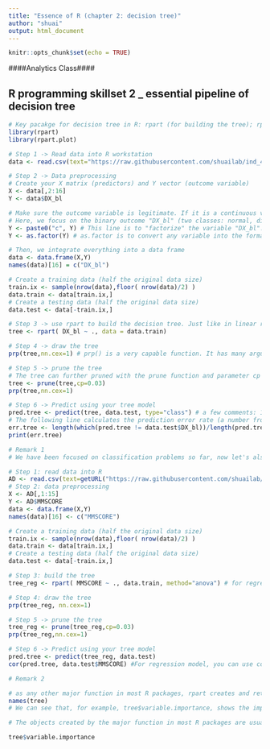 ---
title: "Essence of R (chapter 2: decision tree)"
author: "shuai"
output: html_document
---

```{r setup, include=FALSE}
knitr::opts_chunk$set(echo = TRUE)
```


####Analytics Class####

## R programming skillset 2 _ essential pipeline of decision tree

```{r}
# Key pacakge for decision tree in R: rpart (for building the tree); rpart.plot (for drawing the tree)
library(rpart)
library(rpart.plot)

# Step 1 -> Read data into R workstation
data <- read.csv(text="https://raw.githubusercontent.com/shuailab/ind_498/master/resource/data/AD.csv")

```

```{r}
# Step 2 -> Data preprocessing
# Create your X matrix (predictors) and Y vector (outcome variable)
X <- data[,2:16]
Y <- data$DX_bl

# Make sure the outcome variable is legitimate. If it is a continuous variable (regression problem), it should be defined as a "num" variable in R. If it is a binary or a more genernal categorical variable (classification problem), it should be defined as a "factor" variable in R. 
# Here, we focus on the binary outcome "DX_bl" (two classes: normal, diseases). The following code makes sure the variable "DX_bl" is a "factor".
Y <- paste0("c", Y) # This line is to "factorize" the variable "DX_bl". It denotes "0" as "c0" and "1" as "c1", to highlight the fact that "DX_bl" is a factor variable, not a numerical variable
Y <- as.factor(Y) # as.factor is to convert any variable into the format as "factor" variable. 

# Then, we integrate everything into a data frame
data <- data.frame(X,Y)
names(data)[16] = c("DX_bl")

# Create a training data (half the original data size)
train.ix <- sample(nrow(data),floor( nrow(data)/2) )
data.train <- data[train.ix,]
# Create a testing data (half the original data size)
data.test <- data[-train.ix,]

```


```{r}

# Step 3 -> use rpart to build the decision tree. Just like in linear regression model, we throw in all the predictors first, to see what the learned model. Here, we don't have p-values any more to see the significance of the variables. In a decision tree, if a variable doesn't show up in the tree, it is considered not significant. 
tree <- rpart( DX_bl ~ ., data = data.train) 
```

```{r}
# Step 4 -> draw the tree 
prp(tree,nn.cex=1) # prp() is a very capable function. It has many arguments to specify the details of how the tree should be drew, e.g., should we show the numbers on the lead nodes? how large is the font size? etc. Use help(prp) to see details
```

```{r}
# Step 5 -> prune the tree
# The tree can further pruned with the prune function and parameter cp to control the complexity. cp is the minimum relative error improved by splitting the node. A larger cp leads to a less-complex tree. First we try 0.01, the number of nodes is reduced. 
tree <- prune(tree,cp=0.03)
prp(tree,nn.cex=1)
```

```{r}
# Step 6 -> Predict using your tree model
pred.tree <- predict(tree, data.test, type="class") # a few comments: 1) predict() is a function that you can find in many R pacakges. R package developers tend to agree to write such a function predict(obj, data), where obj is the obj of the created model by that package, and data is the data points you want to predict on. 2) While in many cases this is not needed, sometimes you do need to specify the argument "type". Here, type="class" means that, you specify this is a classification problem. 
# The following line calculates the prediction error rate (a number from 0 to 1) for a binary classification problem
err.tree <- length(which(pred.tree != data.test$DX_bl))/length(pred.tree) # 1) which(pred.tree != data$DX_bl) identifies the locations of the incorrect predictions; 2)length(any vector) returns the length of that vector; 3) thus, the ratio of incorrect prediction over the total prediction is the prediction error
print(err.tree)

```


```{r}
# Remark 1
# We have been focused on classification problems so far, now let's also try rpart for the same regression problem illusrated in the linear regression . Firstly, AGE, PTGENDER and PTEDUCAT are used as the predictor variables. The tree is plotted in the Figure below. The prediction of MMSCORE (a numeric value) is labeled at each leaf node. In the linear model part, it has been shown that the relationship between MMSCORE and PTEDUCAT changes substantially according to different levels of AGE. The decision tree is able to capture the interaction between PTEDUCAT, AGE and MMSCORE.

# Step 1: read data into R
AD <- read.csv(text=getURL("https://raw.githubusercontent.com/shuailab/ind_498/master/resource/data/AD2.csv"))
# Step 2: data preprocessing
X <- AD[,1:15]
Y <- AD$MMSCORE
data <- data.frame(X,Y)
names(data)[16] <- c("MMSCORE")

# Create a training data (half the original data size)
train.ix <- sample(nrow(data),floor( nrow(data)/2) )
data.train <- data[train.ix,]
# Create a testing data (half the original data size)
data.test <- data[-train.ix,]

# Step 3: build the tree
tree_reg <- rpart( MMSCORE ~ ., data.train, method="anova") # for regression problems, use method="anova"

# Step 4: draw the tree
prp(tree_reg, nn.cex=1)

# Step 5 -> prune the tree
tree_reg <- prune(tree_reg,cp=0.03)
prp(tree_reg,nn.cex=1)

# Step 6 -> Predict using your tree model
pred.tree <- predict(tree_reg, data.test) 
cor(pred.tree, data.test$MMSCORE) #For regression model, you can use correlation to measure how close your predictions with the true outcome values of the data points 

```


```{r}
# Remark 2

# as any other major function in most R packages, rpart creates and returns an object, that contains multiple aspects of information. You can use names(obj) to see what is inside the obj. E.g., here:
names(tree) 
# We can see that, for example, tree$variable.importance, shows the importance of the variables. However, you may notice that, some variables showed in tree$variable.importance are not on the tree visualization. It is because of two reasons, 1) the importance of a variable in a decision tree is evaluated by the loss of accuracy if this variable is removed from the dataset; 2) the default cp value in rpart is 0.01, thus, the tree shown up in prp(tree) has been pruned, while the variable importance score in the tree object still keeps the information from a full tree. 

# The objects created by the major function in most R packages are usually complex, having many intermediate results that are useful for developers who want to build more packages on these existing packages. Thus, while this richness of information provides great flexibility, it also results in some confusions. But, a common agreement is that, the essential information provided by these objects fit our common definitions/presumptions. 

tree$variable.importance
```







